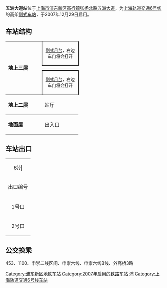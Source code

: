 {{noteTA 
|G1 =Railway}}
{{Infobox station
|name = 五洲大道
|eng_name = Wuzhou Avenue
|symbol_right =
|linecolour = {{上海地铁颜色|6|yes}}
|image = Wuzhou Avenue Station.jpg
|caption = 2008年的五洲大道站站台
|other_name = 
|country = {{PRC}}
|borough = [[上海市|上海市]][[浦东新区|浦东新区]][[高行镇|高行镇]]
|address = [[张杨北路|张杨北路]]与[[五洲大道|五洲大道]]交叉口
|coordinates = {{coord|31|18|17|N|121|35|5|E|type:railwaystation}}
|elevation = 
|owned = [[上海申通地铁集团|上海申通地铁集团]]
|operator = [[上海地铁|上海地铁]]
|lines = {{上海地铁线路名|6|SL}}
|distance = 
|platform = 2個[[側式月台|側式月台]]
|tracks = 2条
|bus_routes = 
|bus_stands = 
|connections = 
|structure = 地上车站
|hall = 地上站厅
|depth = 
|levels = 
|interchange = 
|exits = 2个
|architect = 
|architectural_style = 
|colour = 
|type = 
|status = 运营中
|code = 
|classification = 
|website = 
|built = 
|opened = {{Start date|2007|12|29|df=y}}
|pass_year = 
|passengers = 
|pass_system = 
|pass_rank = 
|mpassengers = 
|trains = 
|station_hours = 
|hours = 
|first = 往{{上海地铁起讫站|6|L}}：6:22<br/>往{{上海地铁起讫站|6|R}}：5:43
|last = 往{{上海地铁起讫站|6|L}}：23:22<br/>往{{上海地铁起讫站|6|R}}：22:43
|adjacent = {{adjacent stations|system=上海地铁|line=6|left=洲海路|right=东靖路}}
}}

'''五洲大道站'''位于[[上海市|上海市]][[浦东新区|浦东新区]][[高行镇|高行镇]][[张杨北路|张杨北路]][[五洲大道|五洲大道]]，为[[上海轨道交通6号线|上海轨道交通6号线]]的高架[[侧式站台|侧式车站]]，于2007年12月29日启用。

==车站结构==
{|cellspacing=0 cellpadding=3
|style="border-top:solid 1px gray;border-bottom:solid 1px gray;" rowspan=4 width=100|'''地上三层'''
|style="border-top:solid 1px gray;border-right:solid 2px black;border-left:solid 2px black;border-bottom:solid 2px black;" colspan=2|<center><small>[[側式月台|側式月台]]，右边车门将会打开</small></center>
|-
|style="border-bottom:solid 1px gray;" width=100|{{arrow|L}}
|style="border-bottom:solid 1px gray;" width=350|{{上海地铁线路名|6}}往{{站|东方体育中心}}<small>（{{站|东靖路}}）</small>
|-
|
|{{split text|{{上海地铁线路名|6}}往{{站|港城路}}<small>（{{站|洲海路}}）</small>|{{arrow|R}}}}
|-
|style="border-top:solid 2px black;border-right:solid 2px black;border-left:solid 2px black;border-bottom:solid 1px gray;" colspan=2|<center><small>[[側式月台|側式月台]]，右边车门将会打开</small></center>
|-
|style="border-bottom:solid 1px gray;"|'''地上二层'''
|style="border-bottom:solid 1px gray;"|站厅
|style="border-bottom:solid 1px gray;"|票务服务、自动售票机、人工服务台
|-
|style="border-bottom:solid 1px gray;"|'''地面层'''
|style="border-bottom:solid 1px gray;"|出入口
|style="border-bottom:solid 1px gray;"|1-2出入口
|}

==车站出口==
{| class="wikitable"
|colspan=4 align="center" bgcolor={{上海地铁颜色|6}}|
|-
! 出口编号 !! 建议前往目的地 !! 照片
|-
| 1号口 || 五洲大道 || 
|-
| 2号口 || 五洲大道 || 
|}

==公交换乘==
453、1100、申崇二线区间、申崇六线、申崇六线B线、外高桥3路

{{commonscat|Wuzhou Avenue Station}}

{{上海轨道交通6号线车站}}

[[Category:浦东新区地铁车站|Category:浦东新区地铁车站]]
[[Category:2007年启用的铁路车站|Category:2007年启用的铁路车站]]
[[Category:以街道命名的上海軌道交通車站|浦]]
{{Shmetro-stub}}
[[Category:上海轨道交通6号线车站|Category:上海轨道交通6号线车站]]